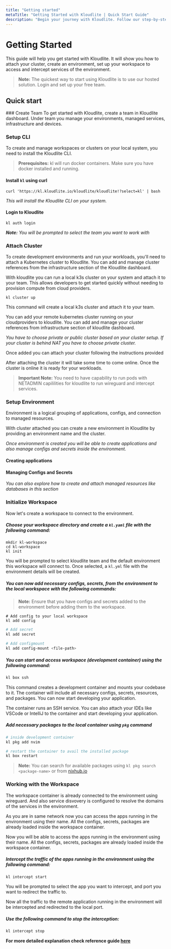 ```yaml
---
title: "Getting started"  
metaTitle: "Getting Started with Kloudlite | Quick Start Guide"  
description: "Begin your journey with Kloudlite. Follow our step-by-step guide to set up and start using Kloudlite's development environments effectively"
---
```



# Getting Started

This guide will help you get started with Kloudlite. 
It will show you how to attach your cluster, create an environment, 
set up your workspace to access and intercept services of the environment.

> **Note:** The quickest way to start using Kloudlite is to use our hosted solution. 
Login and set up your free team.

## Quick start

<Steps>
### Create Team
To get started with Kloudlite, create a team in Kloudlite dashboard. Under team you manage your 
environments, managed services, infrastructure and devices.

<VideoPlayer src="/docs/getting-started/setup-team.mp4"/>

### Setup CLI

To create and manage workspaces or clusters on your local system, you need to install the Kloudlite CLI.

> **Prerequisites:** kl will run docker containers. Make sure you have docker installed and running.

#### Install `kl` using curl

```shell
curl 'https://kl.kloudlite.io/kloudlite/kloudlite!?select=kl' | bash
```

*This will install the Kloudlite CLI on your system.*

#### Login to Kloudlite
```shell
kl auth login
```

***Note:** You will be prompted to select the team you want to work with*

### Attach Cluster

To create development environments and run your workloads, you'll need to attach a Kubernetes cluster to Kloudlite. 
You can add and manage cluster references from the infrastructure section of the Kloudlite dashboard.

<Tabs>
<TabContent label="Local Cluster" value="local">
With kloudlite you can run a local k3s cluster on your system and attach it to your team. 
This allows developers to get started quickly without needing to provision compute from cloud 
providers.

<VideoPlayer src="/docs/introduction/attach-local-cluster.mp4"/>

```shell
kl cluster up
```
This command will create a local k3s cluster and attach it to your team.

</TabContent>

<TabContent label="Remote Cluster" value="remote"> 
You can add your remote kubernetes cluster running on your cloudproviders to kloudlite.
You can add and manage your cluster references from infrastructure section of kloudlite 
dashboard.

<VideoPlayer src="/docs/introduction/attach-cluster.mp4"/>

*You have to choose private or public cluster based on your cluster setup. If your cluster is behind NAT you 
have to choose private cluster.*

Once added you can attach your cluster following the instructions provided

<VideoPlayer src="/docs/introduction/attach-cluster-instructions.mp4"/>

After attaching the cluster it will take some time to come online. Once the 
cluster is online it is ready for your workloads.

> **Important Note:** You need to have capability to run pods with NETADMIN capililities for kloudlite to run wireguard and intercept services.

</TabContent>
</Tabs>

<div className="mt-lg seperator" />

### Setup Environment

Environment is a logical grouping of applications, configs, and connection to managed resources.

With cluster attached you can create a new environment in Kloudlite by providing an environment name and the cluster.

<VideoPlayer src="/docs/getting-started/setup-env.mp4"/>

*Once environment is created you will be able to create applications and also manage configs and secrets inside the environment.*

#### Creating applications
<VideoPlayer src="/docs/introduction/create-app.mp4"/>

#### Managing Configs and Secrets
<VideoPlayer src="/docs/introduction/manage-config-secrets.mp4"/>

*You can also explore how to create and attach managed resources like databases in this section*

### Initialize Workspace

Now let's create a workspace to connect to the environment.

##### Choose your workspace directory and create a `kl.yaml` file with the following command:
```shell
mkdir kl-workspace
cd kl-workspace
kl init
```

<VideoPlayer src="/docs/introduction/setup-workspace.mp4"/>

You will be prompted to select kloudlite team and the default environment this workspace will connect to. 
Once selected, a `kl.yml` file with the environment details will be created.

##### You can now add necessary configs, secrets, from the environment to the local workspace with the following commands:

> **Note:** Ensure that you have configs and secrets added to the environment before adding them to the workspace.

```shell
# Add config to your local workspace
kl add config
```

<VideoPlayer src="/docs/introduction/setup-workspace-add-config.mp4"/>


```bash
# Add secret
kl add secret
```

<VideoPlayer src="/docs/introduction/setup-workspace-add-secret.mp4"/>


```bash
# Add configmount
kl add config-mount <file-path>
```
<VideoPlayer src="/docs/introduction/setup-workspace-add-config-mount.mp4"/>

##### You can start and access workspace (development container) using the following command:
```bash
kl box ssh
```
<VideoPlayer src="/docs/introduction/access-intercept-env.mp4"/>


This command creates a development container and mounts your codebase to it. The container will include all necessary 
configs, secrets, resources, and packages. You can now start developing your application.

The container runs an SSH service. You can also attach your IDEs like VSCode or IntelliJ to the container and start 
developing your application.

##### Add necessary packages to the local container using `pkg` command

```bash
# inside development container
kl pkg add nvim

# restart the container to avail the installed package
kl box restart
```

<VideoPlayer src="/docs/introduction/add-packages.mp4"/>

> **Note:** You can search for available packages using `kl pkg search <package-name>` or from [nixhub.io](https://www.nixhub.io/)

### Working with the Workspace

The workspace container is already connected to the environment using wireguard. And also service disvovery 
is configured to resolve the domains of the services in the environment.

As you are in same network now you can access the apps running in the environment using their name. 
All the configs, secrets, packages are already loaded inside the workspace container.

Now you will be able to access the apps running in the environment using their name. All the configs, secrets, packages are already loaded inside the workspace container.

##### Intercept the traffic of the apps running in the environment using the following command:
```bash
kl intercept start
```
You will be prompted to select the app you want to intercept, and port you want to redirect the traffic to.

<VideoPlayer src="/docs/introduction/select-app.mp4"/>


Now all the traffic to the remote application running in the environment will be 
intercepted and redirected to the local port. 

##### Use the following command to stop the interception:
```bash
kl intercept stop
```

**For more detailed explanation check reference guide [here](/reference-guide)**
</Steps>
